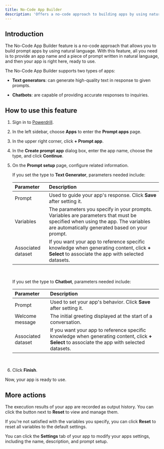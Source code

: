 ```yaml
---
title: No-Code App Builder
description: 'Offers a no-code approach to building apps by using natural language'
---
```


## Introduction

The No-Code App Builder feature is a no-code approach that allows you to build prompt apps by using natural language. With this feature, all you need is to provide an app name and a piece of prompt written in natural language, and then your app is right here, ready to use. 

The No-Code App Builder supports two types of apps:

 - **Text generators**: can generate high-quality text in response to given prompts.

 - **Chatbots**: are capable of providing accurate responses to inquiries.


## How to use this feature

1. Sign in to [Powerdrill](https://powerdrill.ai).

2. In the left sidebar, choose **Apps** to enter the **Prompt apps** page.

3. In the upper right corner, click **+ Prompt app**.

4. In the **Create prompt app** dialog box, enter the app name, choose the type, and click **Continue**.

3. On the **Prompt setup** page, configure related information.

    If you set the type to **Text Generator**, parameters needed include:

    | Parameter | Description |
    | :- | :- |
    | Prompt | Used to guide your app's response. Click **Save** after setting it. |
    | Variables | The parameters you specify in your prompts. Variables are parameters that must be specified when using the app. The variables are automatically generated based on your prompt. |
    | Associated dataset | If you want your app to reference specific knowledge when generating content, click **+ Select** to associate the app with selected datasets. |

    <br/>


    If you set the type to **Chatbot**, parameters needed include:    

    | Parameter | Description |
    | :- | :- |
    | Prompt | Used to set your app's behavior. Click **Save** after setting it. |
    | Welcome message | The initial greeting displayed at the start of a conversation. |
    | Associated dataset | If you want your app to reference specific knowledge when generating content, click **+ Select** to associate the app with selected datasets. |

    <br/>    

4. Click **Finish**. 

Now, your app is ready to use.


## More actions

The execution results of your app are recorded as output history. You can click the button next to **Reset** to view and manage them.

If you're not satisfied with the variables you specify, you can click **Reset** to reset all variables to the default settings.

You can click the **Settings** tab of your app to modify your apps settings, including the name, description, and prompt setup.




<MySnippet beta="community" />





